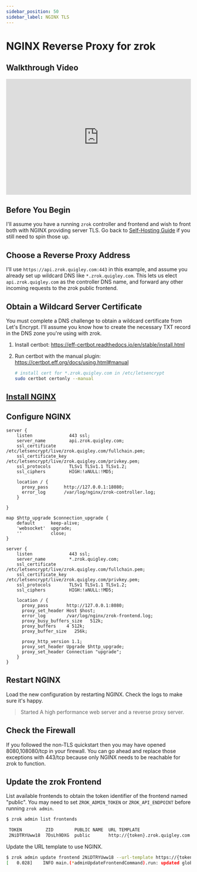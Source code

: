 ```yaml
---
sidebar_position: 50
sidebar_label: NGINX TLS
---
```


# NGINX Reverse Proxy for zrok

## Walkthrough Video

<iframe width="100%" height="315" src="https://www.youtube.com/embed/870A5dke_u4?start=1080" title="YouTube video player" frameborder="0" allow="accelerometer; autoplay; clipboard-write; encrypted-media; gyroscope; picture-in-picture; web-share" allowfullscreen></iframe>

## Before You Begin

I'll assume you have a running `zrok` controller and frontend and wish to front both with NGINX providing server TLS. Go back to [Self-Hosting Guide](/guides/self-hosting/linux/index.mdx) if you still need to spin those up.

## Choose a Reverse Proxy Address

I'll use `https://api.zrok.quigley.com:443` in this example, and assume you already set up wildcard DNS like `*.zrok.quigley.com`. This lets us elect `api.zrok.quigley.com` as the controller DNS name, and forward any other incoming requests to the zrok public frontend.

## Obtain a Wildcard Server Certificate

You must complete a DNS challenge to obtain a wildcard certificate from Let's Encrypt. I'll assume you know how to create the necessary TXT record in the DNS zone you're using with zrok.

1. Install certbot: https://eff-certbot.readthedocs.io/en/stable/install.html
2. Run certbot with the manual plugin: https://certbot.eff.org/docs/using.html#manual

    ```bash
    # install cert for *.zrok.quigley.com in /etc/letsencrypt
    sudo certbot certonly --manual
    ````

## [Install NGINX](https://www.nginx.com/resources/wiki/start/topics/tutorials/install/)

## Configure NGINX

```
server {
    listen              443 ssl;
    server_name         api.zrok.quigley.com;
    ssl_certificate     /etc/letsencrypt/live/zrok.quigley.com/fullchain.pem;
    ssl_certificate_key /etc/letsencrypt/live/zrok.quigley.com/privkey.pem;
    ssl_protocols       TLSv1 TLSv1.1 TLSv1.2;
    ssl_ciphers         HIGH:!aNULL:!MD5;

    location / {
      proxy_pass      http://127.0.0.1:18080;
      error_log       /var/log/nginx/zrok-controller.log;
    }

}

map $http_upgrade $connection_upgrade {
    default      keep-alive;
    'websocket'  upgrade;
    ''           close;
}

server {
    listen              443 ssl;
    server_name         *.zrok.quigley.com;
    ssl_certificate     /etc/letsencrypt/live/zrok.quigley.com/fullchain.pem;
    ssl_certificate_key /etc/letsencrypt/live/zrok.quigley.com/privkey.pem;
    ssl_protocols       TLSv1 TLSv1.1 TLSv1.2;
    ssl_ciphers         HIGH:!aNULL:!MD5;

    location / {
      proxy_pass       http://127.0.0.1:8080;
      proxy_set_header Host $host;
      error_log        /var/log/nginx/zrok-frontend.log;
      proxy_busy_buffers_size   512k;
      proxy_buffers    4 512k;
      proxy_buffer_size   256k;

      proxy_http_version 1.1;
      proxy_set_header Upgrade $http_upgrade;
      proxy_set_header Connection "upgrade";
    }
}
```

## Restart NGINX

Load the new configuration by restarting NGINX. Check the logs to make sure it's happy.

> Started A high performance web server and a reverse proxy server.

## Check the Firewall

If you followed the non-TLS quickstart then you may have opened 8080,108080/tcp in your firewall. You can go ahead and replace those exceptions with 443/tcp because only NGINX needs to be reachable for zrok to function.

## Update the zrok Frontend

List available frontends to obtain the token identifier of the frontend named "public". You may need to set `ZROK_ADMIN_TOKEN` or `ZROK_API_ENDPOINT` before running `zrok admin`.

```bash
$ zrok admin list frontends

 TOKEN         ZID        PUBLIC NAME  URL TEMPLATE                              CREATED AT                         UPDATED AT                    
 2NiDTRYUww18  7DsLh9DXG  public       http://{token}.zrok.quigley.com:8080  2023-01-19 05:29:20.793 +0000 UTC  2023-01-19 06:17:25 +0000 UTC 
```

Update the URL template to use NGINX.

```bash
$ zrok admin update frontend 2NiDTRYUww18 --url-template https://{token}.zrok.quigley.com:443
[   0.028]    INFO main.(*adminUpdateFrontendCommand).run: updated global frontend '2NiDTRYUww18'
```
